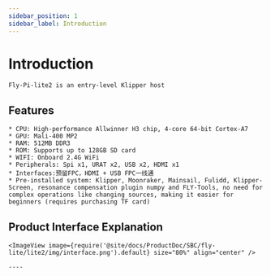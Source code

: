 ```yaml
---
sidebar_position: 1
sidebar_label: Introduction
---
```



# Introduction

    Fly-Pi-lite2 is an entry-level Klipper host

## Features

    * CPU: High-performance Allwinner H3 chip, 4-core 64-bit Cortex-A7
    * GPU: Mali-400 MP2
    * RAM: 512MB DDR3
    * ROM: Supports up to 128GB SD card
    * WIFI: Onboard 2.4G WiFi
    * Peripherals: Spi x1, URAT x2, USB x2, HDMI x1
    * Interfaces:预留FPC，HDMI + USB FPC一线通
    * Pre-installed system: Klipper, Moonraker, Mainsail, Fulidd, Klipper-Screen, resonance compensation plugin numpy and FLY-Tools, no need for complex operations like changing sources, making it easier for beginners (requires purchasing TF card)

## Product Interface Explanation

    <ImageView image={require('@site/docs/ProductDoc/SBC/fly-lite/lite2/img/interface.png').default} size="80%" align="center" /> 

    ----